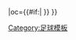 {{fb team |t=-{zh:維迪斯; zh-hans:维特斯; zh-hk:維迪斯; zh-tw:維特斯;}- |tan=維迪斯 |tc=NED |abb={{#if:{{{abb|}}}|VIT{{0}}}} |oc={{#if:{{{oc|}}}|{{{oc}}} }} }}<!--
--><noinclude>[[Category:足球模板]]</noinclude>